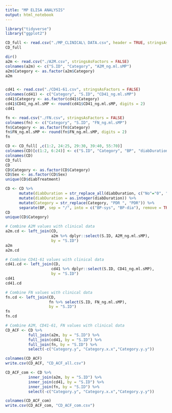 ```yaml
---
title: "MP ELISA ANALYSIS"
output: html_notebook
---
```


```r
library("tidyverse")
library("ggplot2")
```

```r
CD_full <- read.csv("./MP_CLINICAL\ DATA.csv", header = TRUE, stringsAsFactors = FALSE)
CD_full

dir()
a2m <- read.csv("./A2M.csv", stringsAsFactors = FALSE)
colnames(a2m) <- c("S.ID", "Category", "A2M_ng.ml.sMP")
a2m$Category <- as.factor(a2m$Category)
a2m


cd41 <- read.csv("./CD41-61.csv", stringsAsFactors = FALSE)
colnames(cd41) <- c("Category", "S.ID", "CD41_ng.ml.sMP")
cd41$Category <- as.factor(cd41$Category)
cd41$CD41_ng.ml.sMP <- round(cd41$CD41_ng.ml.sMP, digits = 2)
cd41

fn <- read.csv("./FN.csv", stringsAsFactors = FALSE)
colnames(fn) <- c("Category", "S.ID", "FN_ng.ml.sMP")
fn$Category <- as.factor(fn$Category)
fn$FN_ng.ml.sMP <- round(fn$FN_ng.ml.sMP, digits = 2)
fn
```

```r
CD <- CD_full[ ,c(1:2, 24:25, 29:30, 39:40, 55:70)]
colnames(CD)[c(1:2, 6:24)] <- c("S.ID", "Category", "BP", "diabDuration", "diabTreatment", "HbA1c", "ESR", "Hb_gm.dl", "Glucose_mg.dl", "R.F.PP", "Urea_mg.dl", "creatinine_mg.dl", "TCH", "TC_mg.dl", "HDL_mg.dl", "LDL_mg.dl", "VLDL_mg.dl", "TCH.HDLratio", "LDL.HDLratio", "CRP_mg.l", "microAlb_mg.l" )
colnames(CD)
CD_full
CD
CD$Category <- as.factor(CD$Category)
CD$Sex <- as.factor(CD$Sex)
unique(CD$diabTreatment)
```


```r
CD <- CD %>%
      mutate(diabDuration = str_replace_all(diabDuration, c("No"="0", "Yrs" = ""))) %>%
      mutate(diabDuration = as.integer(diabDuration)) %>%
      mutate(Category = str_replace(Category, "PDR ", "PDR")) %>%
      separate(BP, sep = "/", into = c("BP-sys", "BP-dia"), remove = TRUE)
CD
unique(CD$Category)
```

```r
# Combine A2M values with clinical data
a2m.cd <- left_join(CD, 
                    a2m %>% dplyr::select(S.ID, A2M_ng.ml.sMP), 
                    by = "S.ID")
a2m
a2m.cd

# Combine CD41-61 values with clinical data
cd41.cd <- left_join(CD, 
                    cd41 %>% dplyr::select(S.ID, CD41_ng.ml.sMP), 
                    by = "S.ID")
cd41
cd41.cd

# Combine FN values with clinical data
fn.cd <- left_join(CD, 
                   fn %>% select(S.ID, FN_ng.ml.sMP), 
                   by = "S.ID")
fn
fn.cd

# Combine A2M, CD41-61, FN values with clinical data
CD_ACF <- CD %>%
          full_join(a2m, by = "S.ID") %>%
          full_join(cd41, by = "S.ID") %>%
          full_join(fn, by = "S.ID") %>%
          select(-c("Category.y", "Category.x.x","Category.y.y"))

colnames(CD_ACF) 
write.csv(CD_ACF, "CD_ACF_all.csv")

CD_ACF_com <- CD %>%
          inner_join(a2m, by = "S.ID") %>%
          inner_join(cd41, by = "S.ID") %>%
          inner_join(fn, by = "S.ID") %>%
          select(-c("Category.y", "Category.x.x","Category.y.y"))

colnames(CD_ACF_com)
write.csv(CD_ACF_com, "CD_ACF_com.csv")

```

















